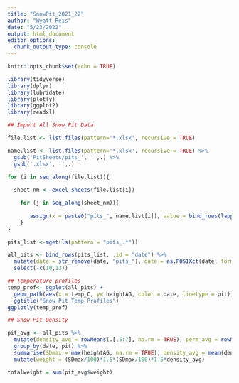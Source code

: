 ```yaml
---
title: "SnowPit_2021_22"
author: "Wyatt Reis"
date: "5/23/2022"
output: html_document
editor_options: 
  chunk_output_type: console
---
```


```r
knitr::opts_chunk$set(echo = TRUE)

library(tidyverse)
library(dplyr)
library(lubridate)
library(plotly)
library(ggplot2)
library(readxl)
```

```r
## Import All Snow Pit Data

file.list <- list.files(pattern='*.xlsx', recursive = TRUE)  

name.list <- list.files(pattern='*.xlsx', recursive = TRUE) %>%
  gsub('PitSheets/pits_', '',.) %>%
  gsub('.xlsx', '',.)

for (i in seq_along(file.list)){
  
  sheet_nm <- excel_sheets(file.list[i])

    for (j in seq_along(sheet_nm)){
  
       assign(x = paste0("pits_", name.list[i]), value = bind_rows(lapply(setNames(sheet_nm,sheet_nm), function(x) read_excel(file.list[i], sheet =x, skip = 7)),.id = "pit")) 
    }
}

pits_list <-mget(ls(pattern = "pits_.*"))

all_pits <- bind_rows(pits_list, .id = "date") %>%
  mutate(date = str_remove(date, "pits_"), date = as.POSIXct(date, format = "%Y%m%d"), date = as.Date(date)) %>%
  select(-c(10,13))

```

```r
## Temperature profiles
temp_prof<- ggplot(all_pits) +
  geom_path(aes(x = temp_C, y= heightAG, color = date, linetype = pit)) +
  ggtitle("Snow Pit Temp Profiles") 
ggplotly(temp_prof)

```

```r
## Snow Pit Density 

pit_avg <- all_pits %>%
  mutate(density_avg = rowMeans(.[,5:7], na.rm = TRUE), perm_avg = rowMeans(.[,8:9], na.rm = TRUE)) %>%
  group_by(date, pit) %>%
  summarise(SDmax = max(heightAG, na.rm = TRUE), density_avg = mean(density_avg, na.rm = TRUE), perm_avg = mean(perm_avg, na.rm = TRUE)) %>%
  mutate(weight = (SDmax/100)*1.5*(SDmax/100)*1.5*density_avg)

totalweight = sum(pit_avg$weight)

```

